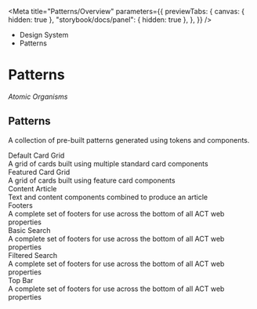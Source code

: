
<Meta
	title="Patterns/Overview"
	parameters={{
		previewTabs: {
			canvas: { hidden: true },
			"storybook/docs/panel": { hidden: true },
		},
	}}
/>

<div className="act-docs-container">
	<Masthead />
	<main className="act-body">
		<div className="act-flex act-flex-light-purple">
			<div className="act-flex__container act-flex__container-padding-trim">
				<div className="act-flex__grid">
					<div className="act-flex__row">
						<div className="act-col__cw-12">
							<div className="act-box">
								<div className="act-breadcrumbs">
									<ul className="act-breadcrumbs__container">
										<li className="act-breadcrumbs__crumb act-h6">
											<LinkTo className="act-breadcrumbs__crumb__link" kind="system-introduction--page">
												Design System <i className="fa-solid fa-angle-right"></i>
											</LinkTo>
										</li>
										<li className="act-breadcrumbs__crumb act-h6">
											<LinkTo className="act-breadcrumbs__crumb__link" kind="patterns-overview--page">
												Patterns <i className="fa-solid fa-angle-right"></i>
											</LinkTo>
										</li>
									</ul>
								</div>
								<h1>Patterns</h1>
								<p>
									<i className="fa-solid fa-atom"></i> <em>Atomic Organisms</em>
								</p>
							</div>
						</div>
					</div>
				</div>
			</div>
		</div>
		<div className="act-flex">
			<div className="act-flex__container">
				<div className="act-flex__grid">
					<div className="act-flex__row">
						<div className="act-col__cw-12">
							<div className="act-box">
								<h2>Patterns</h2>
								<p>A collection of pre-built patterns generated using tokens and components.</p>
								<div className="act-card-grid">
									<LinkTo className="act-card act-card__primary act-card__feature--icon" kind="patterns-card-grids-default-card-grid--default-card-grid">
										<div className="act-card__container">
											<div className="act-card__content">
												<div className="act-card__icon">
													<i className="fa-solid fa-address-card"></i>
												</div>
												<div className="act-card__title">Default Card Grid</div>
												<div className="act-card__description">A grid of cards built using multiple standard card components</div>
												<div className="act-card__cta">
													<i className="fa-solid fa-arrow-right"></i>
												</div>
											</div>
										</div>
									</LinkTo>
									<LinkTo className="act-card act-card__primary act-card__feature--icon" kind="patterns-card-grids-feature-card-grid--feature-card-grid">
										<div className="act-card__container">
											<div className="act-card__content">
												<div className="act-card__icon">
													<i className="fa-solid fa-image"></i>
												</div>
												<div className="act-card__title">Featured Card Grid</div>
												<div className="act-card__description">A grid of cards built using feature card components</div>
												<div className="act-card__cta">
													<i className="fa-solid fa-arrow-right"></i>
												</div>
											</div>
										</div>
									</LinkTo>
									<LinkTo className="act-card act-card__primary act-card__feature--icon" kind="patterns-content-content-article--content-article">
										<div className="act-card__container">
											<div className="act-card__content">
												<div className="act-card__icon">
													<i class="fa-solid fa-newspaper"></i>
												</div>
												<div className="act-card__title">Content Article</div>
												<div className="act-card__description">Text and content components combined to produce an article</div>
												<div className="act-card__cta">
													<i className="fa-solid fa-arrow-right"></i>
												</div>
											</div>
										</div>
									</LinkTo>
									<LinkTo className="act-card act-card__primary act-card__feature--icon" kind="patterns-footers--footers">
										<div className="act-card__container">
											<div className="act-card__content">
												<div className="act-card__icon">
													<i class="fa-solid fa-shoe-prints"></i>
												</div>
												<div className="act-card__title">Footers</div>
												<div className="act-card__description">A complete set of footers for use across the bottom of all ACT web properties</div>
												<div className="act-card__cta">
													<i className="fa-solid fa-arrow-right"></i>
												</div>
											</div>
										</div>
									</LinkTo>
									<LinkTo className="act-card act-card__primary act-card__feature--icon" kind="patterns-search-basic-search--basic-search">
										<div className="act-card__container">
											<div className="act-card__content">
												<div className="act-card__icon">
													<i class="fa-solid fa-magnifying-glass"></i>
												</div>
												<div className="act-card__title">Basic Search</div>
												<div className="act-card__description">A complete set of footers for use across the bottom of all ACT web properties</div>
												<div className="act-card__cta">
													<i className="fa-solid fa-arrow-right"></i>
												</div>
											</div>
										</div>
									</LinkTo>
									<LinkTo className="act-card act-card__primary act-card__feature--icon" kind="patterns-search-filtered-search--filtered-search">
										<div className="act-card__container">
											<div className="act-card__content">
												<div className="act-card__icon">
													<i class="fa-solid fa-filter"></i>
												</div>
												<div className="act-card__title">Filtered Search</div>
												<div className="act-card__description">A complete set of footers for use across the bottom of all ACT web properties</div>
												<div className="act-card__cta">
													<i className="fa-solid fa-arrow-right"></i>
												</div>
											</div>
										</div>
									</LinkTo>
									<LinkTo className="act-card act-card__primary act-card__feature--icon" kind="patterns-wayfinding-top-bar--top-bar">
										<div className="act-card__container">
											<div className="act-card__content">
												<div className="act-card__icon">
													<i class="fa-solid fa-compass"></i>
												</div>
												<div className="act-card__title">Top Bar</div>
												<div className="act-card__description">A complete set of footers for use across the bottom of all ACT web properties</div>
												<div className="act-card__cta">
													<i className="fa-solid fa-arrow-right"></i>
												</div>
											</div>
										</div>
									</LinkTo>
								</div>
							</div>
						</div>
					</div>
				</div>
			</div>
		</div>
	</main>
	<footer className="act-footer">
		<AoC />
		<Footer />
	</footer>
</div>
